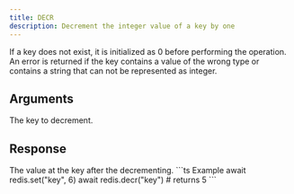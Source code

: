 ```yaml
---
title: DECR
description: Decrement the integer value of a key by one
---
```


If a key does not exist, it is initialized as 0 before performing the operation. An error is returned if the key contains a value of the wrong type or contains a string that can not be represented as integer.

## Arguments

<ParamField body="key" type="string" required>
The key to decrement.
</ParamField>


## Response

<ResponseField  type="integer" required>
The value at the key after the decrementing.
</ResponseField>

<RequestExample>
```ts Example
await redis.set("key", 6)
await redis.decr("key")
# returns 5
```
</RequestExample>